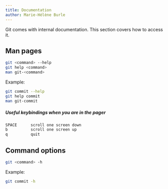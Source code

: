 ```yaml
---
title: Documentation
author: Marie-Hélène Burle
---
```


:::{.def}

Git comes with internal documentation. This section covers how to access it.

:::

## Man pages

```.bash
git <command> --help
git help <command>
man git-<command>
```

:::{.example}

Example:

:::

```.bash
git commit --help
git help commit
man git-commit
```

:::{.info}

##### **Useful keybindings when you are in the pager**

```.bash
SPACE      scroll one screen down
b          scroll one screen up
q          quit
```

:::

## Command options

```.bash
git <command> -h
```

:::{.example}

Example:

:::

```.bash
git commit -h
```
